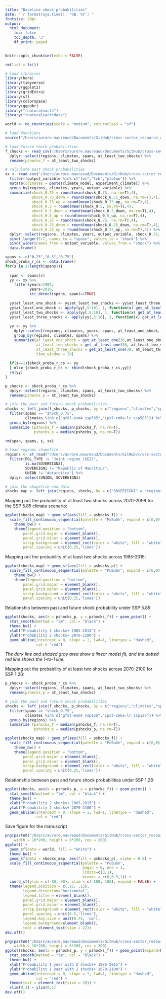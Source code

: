 ```yaml
---
title: "Baseline shock probabilities"
date: "`r format(Sys.time(), '%B, %Y')`"
fontsize: 20pt
output:
  html_document:
    toc: false
    toc_depth: '3'
    df_print: paged
---
```


```r
knitr::opts_chunk$set(echo = FALSE)

rm(list = ls())

# load libraries
library(here)
library(tidyverse)
library(ggplot2)
library(gridExtra)
library(sf)
library(colorspace)
library(ggpubr)
library("rnaturalearth")
library("rnaturalearthdata")

world <- ne_countries(scale = "medium", returnclass = "sf")

# load functions
source("/Users/aurore.maureaud/Documents/GitHub/cross-sector_resource_change/functions/get_probas.R")

# load future shock probabilities
f_shocks <- read_csv("/Users/aurore.maureaud/Documents/GitHub/cross-sector_resource_change/data/short-term_change/countries_shocks_1985-2015_probas_spans.csv") %>% 
  dplyr::select(regions, climates, spans, at_least_two_shocks) %>% 
  rename(pshocks_f = at_least_two_shocks)

# calculate past shock probabilities
xx <- read_csv("/Users/aurore.maureaud/Documents/GitHub/cross-sector_resource_change/data/short-term_change/countries_shocks_time_series_1985-2015_spans.csv") %>% 
  filter(!output_variable %in% c("tws","tcb","ptotww")) %>%
  mutate(climates = paste(climate_model, experiment_climate)) %>%
  group_by(regions, climates, years, output_variable) %>% 
  summarize(shock_0.75 = round(mean(shock_0.75, na.rm=T),4),
            shock_0.75_down = round(mean(shock_0.75_down, na.rm=T),4),
            shock_0.75_up = round(mean(shock_0.75_up, na.rm=T),4),
            shock_0.5 = round(mean(shock_0.5, na.rm=T),4),
            shock_0.5_down = round(mean(shock_0.5_down, na.rm=T),4),
            shock_0.5_up = round(mean(shock_0.5_up, na.rm=T),4),
            shock_0.25 = round(mean(shock_0.25, na.rm=T),4),
            shock_0.25_down = round(mean(shock_0.25_down, na.rm=T),4),
            shock_0.25_up = round(mean(shock_0.25_up, na.rm=T),4)) %>% 
  dplyr::select(regions, climates, years, output_variable, shock_0.75, shock_0.5, shock_0.25) %>% 
  pivot_longer(5:7, names_to = "spans", values_to = "shock") %>% 
  pivot_wider(names_from = output_variable, values_from = "shock") %>% 
  data.frame() 

spans <- c("0.25","0.5","0.75")
shock_proba_r_cs <- data.frame()
for(s in 1:length(spans)){
  
  span <- spans[s]
  yy <- xx %>% 
    filter(years>1984,
           years<2016,
           str_detect(spans, span)==TRUE)
  
  yy$at_least_one_shock <- yy$at_least_two_shocks <- yy$at_least_three_shocks <- NA
  yy$at_least_one_shock <- apply(yy[,5:10], 1, function(x) get_at_least_one(6,x))
  yy$at_least_two_shocks <- apply(yy[,5:10], 1, function(x) get_at_least_two(6,x))
  yy$at_least_three_shocks <- apply(yy[,5:10], 1, function(x) get_at_least_three(6,x))
  
  yy <- yy %>% 
    dplyr::select(regions, climates, years, spans, at_least_one_shock, at_least_two_shocks, at_least_three_shocks) %>% 
    group_by(regions, climates, spans) %>% 
    summarize(at_least_one_shock = get_at_least_one(30,at_least_one_shock),
              at_least_two_shocks = get_at_least_one(30, at_least_two_shocks),
              at_least_three_shocks = get_at_least_one(30, at_least_three_shocks),
              time_window = 30)
  
  if(s==1){shock_proba_r_cs <- yy
  } else {shock_proba_r_cs <- rbind(shock_proba_r_cs,yy)}
  rm(yy)
}

p_shocks <- shock_proba_r_cs %>% 
  dplyr::select(regions, climates, spans, at_least_two_shocks) %>% 
  rename(pshocks_p = at_least_two_shocks)

# join the past and future shock probabilities
shocks <- left_join(f_shocks, p_shocks, by = c("regions","climates","spans")) %>% 
  filter(spans == "shock_0.75",
         climates %in% c("gfdl-esm4 ssp585","ipsl-cm6a-lr ssp585")) %>% 
  group_by(regions) %>% 
  summarize (pshocks_f = median(pshocks_f, na.rm=T),
             pshocks_p = median(pshocks_p, na.rm=T))

rm(span, spans, s, xx)

# load regions shapefile
regions <- st_read("/Users/aurore.maureaud/Documents/GitHub/cross-sector_resource_change/data/EEZ_land_union_v3_202003/EEZ_Land_v3_202030.shp") %>% 
  filter(POL_TYPE != "Joint regime (EEZ)",
         is.na(SOVEREIGN2),
         SOVEREIGN1 != "Republic of Mauritius",
         UNION != "Antarctica") %>% 
  dplyr::select(UNION, SOVEREIGN1)

# join the shapefile and data
shocks_map <- left_join(regions, shocks, by = c("SOVEREIGN1" = "regions"))
```

Mapping out the probability of at least two shocks across 2070-2099 for the SSP 5.85 climate scenario:

```r
ggplot(shocks_map) + geom_sf(aes(fill = pshocks_f)) +
  scale_fill_continuous_sequential(palette = "PuBuGn", expand = c(0,0)) +
    theme_bw() +
    theme(legend.position = "bottom",
        panel.grid.major = element_blank(), 
        panel.grid.minor = element_blank(),
        strip.background = element_rect(color = "white", fill = "white"),
        panel.spacing = unit(0.25,'lines'))
```

Mapping out the probability of at least two shocks across 1985-2015:

```r
ggplot(shocks_map) + geom_sf(aes(fill = pshocks_p)) +
  scale_fill_continuous_sequential(palette = "PuBuGn", expand = c(0,0)) +
    theme_bw() +
    theme(legend.position = "bottom",
        panel.grid.major = element_blank(), 
        panel.grid.minor = element_blank(),
        strip.background = element_rect(color = "white", fill = "white"),
        panel.spacing = unit(0.25,'lines'))
```

Relationship between past and future shock probability under SSP 5.85:

```r

ggplot(shocks, aes(x = pshocks_p, y = pshocks_f)) + geom_point() +
  stat_smooth(method = "lm", col = "black") +
  theme_bw() +
  xlab("Probability 2 shocks+ 1985-2015") +
  ylab("Probability 2 shocks+ 2070-2100") +
  geom_abline(intercept = 0, slope = 1, lwd=1, linetype = "dashed",
              col = "red")
```

*The dark line and shaded gray area show a linear model fit, and the dotted red line shows the 1-to-1 line.*

Mapping out the probability of at least two shocks across 2070-2100 for SSP 1.26:

```r
p_shocks <- shock_proba_r_cs %>% 
  dplyr::select(regions, climates, spans, at_least_two_shocks) %>% 
  rename(pshocks_p = at_least_two_shocks)

# join the past and future shock probabilities
shocks <- left_join(f_shocks, p_shocks, by = c("regions","climates","spans")) %>% 
  filter(spans == "shock_0.75",
         climates %in% c("gfdl-esm4 ssp126","ipsl-cm6a-lr ssp126")) %>%
  group_by(regions) %>% 
  summarize (pshocks_f = median(pshocks_f, na.rm=T),
             pshocks_p = median(pshocks_p, na.rm=T))

ggplot(shocks_map) + geom_sf(aes(fill = pshocks_f)) +
  scale_fill_continuous_sequential(palette = "PuBuGn", expand = c(0,0)) +
    theme_bw() +
    theme(legend.position = "bottom",
        panel.grid.major = element_blank(), 
        panel.grid.minor = element_blank(),
        strip.background = element_rect(color = "white", fill = "white"),
        panel.spacing = unit(0.25,'lines'))
```

Relationship between past and future shock probabilities under SSP 1.26:

```r

ggplot(shocks, aes(x = pshocks_p, y = pshocks_f)) + geom_point() +
  stat_smooth(method = "lm", col = "black") +
  theme_bw() +
  xlab("Probability 2 shocks+ 1985-2015") +
  ylab("Probability 2 shocks+ 2070-2100") +
  geom_abline(intercept = 0, slope = 1, lwd=1, linetype = "dashed",
              col = "red")
```

Save figure for the manuscript

```r

png(paste0("/Users/aurore.maureaud/Documents/GitHub/cross-sector_resource_change/figures/supplementary_figure_6a.png"),
    width = 10*200, height = 6*200, res = 200)
ggplot() + 
  geom_sf(data = world, fill = "white") +
  theme_bw() +
  geom_sf(data = shocks_map, aes(fill = pshocks_p), alpha = 0.8) +
  scale_fill_continuous_sequential(palette = "PuBuGn",
                                   begin = 0, end = 1,
                                   limits=c(0,1),
                                   breaks = c(0,0.5,1)) +
  coord_sf(ylim = c(-80, 90), xlim = c(-180, 180), expand = FALSE) +
  theme(legend.position = c(.15, .15),
        legend.direction="horizontal",
        legend.title = element_blank(),
        panel.grid.major = element_blank(), 
        panel.grid.minor = element_blank(),
        strip.background = element_rect(color = "white", fill = "white"),
        panel.spacing = unit(0.5,'lines'),
        legend.key.size = unit(0.75, 'cm'),
        legend.background=element_blank(),
        text = element_text(size = 22))
dev.off()

png(paste0("/Users/aurore.maureaud/Documents/GitHub/cross-sector_resource_change/figures/supplementary_figure_6b.png"),
    width = 10*200, height = 6*200, res = 200)
ggplot(shocks, aes(x = pshocks_p, y = pshocks_f)) + geom_point(expand=F) +
  stat_smooth(method = "lm", col = "black") +
  theme_bw() +
  xlab("Probability 1 year with 2 shocks+ 1985-2015") +
  ylab("Probability 1 year with 2 shocks+ 2070-2100") +
  geom_abline(intercept = 0, slope = 1, lwd=1, linetype = "dashed",
              col = "red") +
  theme(text = element_text(size = 20)) +
  xlim(0,1) + ylim(0,1)
dev.off()

```


